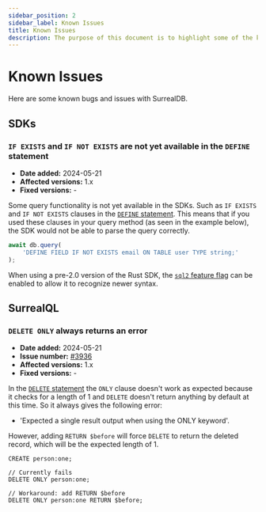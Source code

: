 ```yaml
---
sidebar_position: 2
sidebar_label: Known Issues
title: Known Issues
description: The purpose of this document is to highlight some of the known issues with SurrealDB. This will help you to understand the current limitations and issues that are being worked on.
---
```


# Known Issues

Here are some known bugs and issues with SurrealDB.

## SDKs

### `IF EXISTS` and `IF NOT EXISTS` are not yet available in the `DEFINE` statement

- **Date added:** 2024-05-21
- **Affected versions:** 1.x
- **Fixed versions:** -

Some query functionality is not yet available in the SDKs. Such as `IF EXISTS` and `IF NOT EXISTS` clauses in the [`DEFINE` statement](/docs/surrealql/statements/define). This means that if you used these clauses in your query method (as seen in the example below), the SDK would not be able to parse the query correctly.

```js
await db.query(
    'DEFINE FIELD IF NOT EXISTS email ON TABLE user TYPE string;'
);
```

When using a pre-2.0 version of the Rust SDK, the [`sql2` feature flag](https://docs.rs/crate/surrealdb/1.5.5/features) can be enabled to allow it to recognize newer syntax.

## SurrealQL

### `DELETE ONLY` always returns an error

- **Date added:** 2024-05-21
- **Issue number:** [#3936](https://github.com/surrealdb/surrealdb/issues/3936)
- **Affected versions:** 1.x
- **Fixed versions:** -

In the [`DELETE` statement](/docs/surrealql/statements/delete) the `ONLY` clause doesn't work as expected because it checks for a length of 1 and `DELETE` doesn't return anything by default at this time. So it always gives the following error:

- 'Expected a single result output when using the ONLY keyword'. 

However, adding `RETURN $before` will force `DELETE` to return the deleted record, which will be the expected length of 1.

```surql
CREATE person:one;

// Currently fails
DELETE ONLY person:one;

// Workaround: add RETURN $before
DELETE ONLY person:one RETURN $before;
